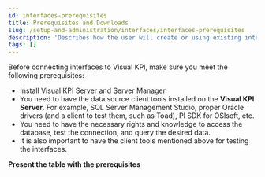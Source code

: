 ```yaml
---
id: interfaces-prerequisites
title: Prerequisites and Downloads
slug: /setup-and-administration/interfaces/interfaces-prerequisites
description: 'Describes how the user will create or using existing interfaces to perform the connection to their data sources. Depending on the complexity, we can have a group of pages.'
tags: []
---
```



Before connecting interfaces to Visual KPI, make sure you meet the following prerequisites:

- Install Visual KPI Server and Server Manager.  
- You need to have the data source client tools installed on the **Visual KPI Server**. For example, SQL Server Management Studio, proper Oracle drivers (and a client to test them, such as Toad), PI SDK for OSIsoft, etc.  
- You need to have the necessary rights and knowledge to access the database, test the connection, and query the desired data.  
- It is also important to have the client tools mentioned above for testing the interfaces.

**Present the table with the prerequisites**